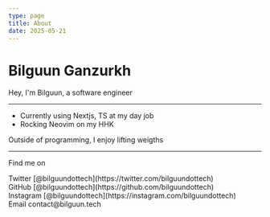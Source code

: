 ```yaml
---
type: page
title: About
date: 2025-05-21
---
```


# Bilguun Ganzurkh

Hey, I'm Bilguun, a software engineer

---

- Currently using Nextjs, TS at my day job
- Rocking Neovim on my HHK

Outside of programming, I enjoy lifting weigths

---

Find me on

<div>
  Twitter [@bilguundottech](https://twitter.com/bilguundottech)
  <br />
  GitHub [@bilguundottech](https://github.com/bilguundottech)
  <br />
  Instagram [@bilguundottech](https://instagram.com/bilguundottech)
  <br />
  Email contact@bilguun.tech
</div>
